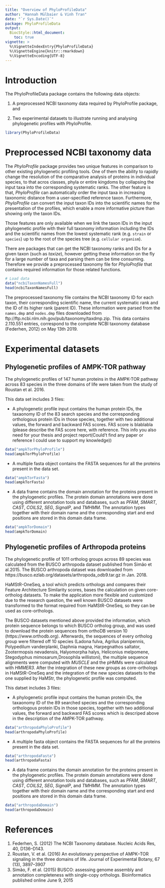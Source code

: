 ```yaml
---
title: "Overview of PhyloProfileData"
author: "Hannah Mülbaier & Vinh Tran"
date: "`r Sys.Date()`"
package: PhyloProfileData
output:
  BiocStyle::html_document:
    toc: true
vignette: >
  %\VignetteIndexEntry{PhyloProfileData}
  %\VignetteEngine{knitr::rmarkdown}
  %\VignetteEncoding{UTF-8}
---
```


# Introduction
The PhyloProfileData package contains the following data objects:

1. A preprocessed NCBI taxonomy data required by PhyloProfile package, and

2. Two experimental datasets to illustrate running and analysing phylogenetic 
profiles with PhyloProfile.

```r
library(PhyloProfileData)
```

# Preprocessed NCBI taxonomy data
The *PhyloProfile* package provides two unique features in comparison to other
existing phylogenetic profiling tools. One of them the ability to rapidly change
the resolution of the comparative analysis of proteins in individual species, to
that acros classes, phyla or entire kingdoms by collapsing the input taxa into 
the corresponding systematic ranks. The other feature is that, *PhyloProfile* 
can automatically order the input taxa in increasing taxonomic distance from a 
user-specified reference taxon. Furthermore, *PhyloProfile* can convert the 
input taxon IDs into the scientific names for the presentation of the profiles,
which enable a more informative picture than showing only the taxon IDs. 

Those features are only available when we link the taxon IDs in the input 
phylogenetic profile with their full taxonomy information including the IDs and 
the scientific names from the lowest systematic rank (e.g. `strain` or 
`species`) up to the root of the species tree (e.g. `cellular organism`).

There are packages that can get the NCBI taxonomy ranks and IDs for a given 
taxon (such as *taxize*), however getting these information on the fly for a 
large number of taxa and parsing them can be time consuming. Therefore we 
provide a preprocessed taxonomy file for *PhyloProfile* that contains required 
information for those related functions. 

```r
# Load data
data("ncbiTaxonNamesFull")
head(ncbiTaxonNamesFull)
```

The preprocessed taxonomy file contains the NCBI taxonomy ID for each taxon, 
their corresponding scientific name, the current systematic rank and the ID of 
its higher rank (parent ID). These information were parsed from the `names.dmp`
and `nodes.dmp` files downloaded from 
ftp://ftp.ncbi.nlm.nih.gov/pub/taxonomy/taxdmp.zip. This data contains 
2.110.551 entries, correspond to the complete NCBI taxonomy database (Federhen, 
2012) on May 13th 2019.

# Experimental datasets

## Phylogenetic profiles of AMPK-TOR pathway

The phylogenetic profiles of 147 human proteins in the AMPK-TOR pathway across 
83 species in the three domains of life were taken from the study of Roustan et 
al. 2016. 

This data set includes 3 files: 

- A phylogenetic profile input contains the human protein IDs, the taxaonomy ID
of the 83 search species and the corresponding orthologous protein IDs in those 
species, together with two additional values, the forward and backward FAS 
scores. FAS score is blablabla (please describe the FAS score here, with reference. 
This info you also need for your thesis and project report(Could't find any
paper or reference I could use to support my knowledge))

```r
data("ampkTorPhyloProfile")
head(ampkTorPhyloProfile)
```

- A multiple fasta object contains the FASTA sequences for all the proteins 
present in the data set.

```r
data("ampkTorFasta")
head(ampkTorFasta)
```

- A data frame contains the domain annotation for the proteins present in 
the phylogenetic profiles. The protein domain annotations were done using 
different annotation tools and databases, such as *PFAM*, *SMART*, *CAST*, 
*COILS2*, *SEG*, *SignalP*, and *TMHMM*. The annotation types together with 
their domain name and the corresponding start and end positions are stored in 
this domain data frame.

```r
data("ampkTorDomain")
head(ampkTorDomain)
```


## Phylogenetic profiles of Arthropoda proteins

The phylogenetic profile of 1011 ortholog groups across 89 species 
was calculated from the BUSCO arthropoda dataset published
from Simão et al.2015. The BUSCO arthropoda dataset was downloaded from https://busco.ezlab.org/datasets/arthropoda_odb9.tar.gz in Jan. 2018. 

HaMStR-OneSeq, a tool which predicts orthologs and compares their 
Feature Architecture Similarity scores, bases the calculation on given 
core-ortholog datasets. To make the application more flexible and customized
due to the research question, the well known BUSCO datasets were transformed
to the format required from HaMStR-OneSeq, so they can be used as core-orthologs.

The BUSCO datasets mentioned above provided the information, which protein sequence
belongs to which BUSCO ortholog group, and was used to download the protein 
sequences from orthoDB version 10 (https://www.orthodb.org).
Afterwards, the sequences of every ortholog group were filtered off 10 species 
(Ladona fulva, Agrilus planipennis, Polypedilum vanderplanki, Daphnia magna, 
Harpegnathos saltator, Zootermopsis nevadensis, Halyomorpha halys, 
Heliconius melpomene, Stegodyphus mimosarum,Drosophila willistoni), the multiple
sequence alignments were computed with *MUSCLE* and the pHMMs were calculated 
with *HMMER3*. After the integration of these new groups as core-orthologs in 
HaMStR-OneSeq and the integration of the new species datasets to the one 
supplied by HaMStr, the phylogenetic profile was computed. 

This datset includes 3 files:

- A phylogenetic profile input contains the human protein IDs, the taxaonomy ID
of the 89 searched species and the corresponding orthologous protein IDs in those 
species, together with two additional values, the forward and backward FAS 
scores which is descriped above in the description of the AMPK-TOR pathway.

```r
data("arthropodaPhyloProfile")
head(arthropodaPhyloProfile)
```


- A multiple fasta object contains the FASTA sequences for all the proteins 
present in the data set.

```r
data("arthropodaFasta")
head(arthropodaFasta)
```

- A data frame contains the domain annotation for the proteins present in 
the phylogenetic profiles. The protein domain annotations were done using 
different annotation tools and databases, such as *PFAM*, *SMART*, *CAST*, 
*COILS2*, *SEG*, *SignalP*, and *TMHMM*. The annotation types together with 
their domain name and the corresponding start and end positions are stored in 
this domain data frame.

```r
data("arthropodaDomain")
head(arthropodaDomain)
```

# References
1. Federhen, S. (2012) The NCBI Taxonomy database. Nucleic Acids Res, 40, 
D136–D143.
2. Roustan, V. et al. (2016) An evolutionary perspective of AMPK–TOR signaling 
in the three domains of life. Journal of Experimental Botany, 67 (13), 3897–3907
3. Simão, F. et al. (2015) BUSCO: assessing genome assembly and annotation 
completeness with single-copy orthologs. Bioinformatics published online June 9,
2015